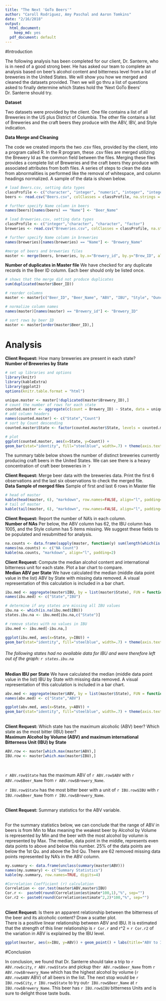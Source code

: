 ```yaml
---
title: "The Next 'GoTo Beers'"
author: "Caroll Rodriguez, Amy Paschal and Aaron Tomkins"
date: "2/16/2018"
output:
  html_document:
    keep_md: yes
  pdf_document: default
---
```

#Introduction
<p>The following analysis has been completed for our client, Dr. Santerre, who is in need of a good strong beer. He has asked our team to complete an analysis based on beer's alcohol content and bitterness level from a list of breweries in the United States. We will show you how we merged and cleaned the datasets provided. Then we will go thru a list of questions asked to finally determine which States hold the 'Next GoTo Beers' Dr. Santerre should try.
</p>

<b>Dataset</b>
<p>Two datasets were provided by the client. One file contains a list of all Breweries in the US plus District of Columbia. 
The other file contains a list of Breweries and the craft beers they produce with the ABV, IBV, and Style indication.

<b>Data Merge and Cleaning</b>
<p>The code we created imports the two .csv files, provided by the client, into a program called R. In the R program, these .csv files are merged utilizing the Brewery Id as the common field between the files. 
Merging these files provides a complete list of Breweries and the craft beers they produce with associated attributes from both files. 
A series of steps to clean the data from abnormalities is performed like the removal of whitespace, and column headings normalized. A sample of the data is shown below.
</p>

```r
# load Beers.csv, setting data types
classProfile <- c("character", "integer", "numeric", "integer", "integer", "factor", "numeric")
beers <- read.csv("Beers.csv", colClasses = classProfile, na.strings = "", strip.white = TRUE)

# further specify Name column in beers
names(beers)[names(beers) == "Name"] <- "Beer_Name"

# load Breweries.csv, setting data types
classProfile <- c("integer","character", "character", "factor")
breweries <- read.csv("Breweries.csv", colClasses = classProfile, na.strings = "", strip.white = TRUE)

# further specify Name column in breweries
names(breweries)[names(breweries) == "Name"] <- "Brewery_Name"

#merge of beers and breweries files
master <- merge(beers, breweries, by.x="Brewery_id", by.y="Brew_ID", all=TRUE)
```

<b>Number of duplicates in Master file</b>
We have checked for any duplicate records in the Beer ID column. Each beer should only be listed once.
```r
# shows that the merge did not produce duplicates
sum(duplicated(master$Beer_ID)) 

# reorder columns
master <- master[c("Beer_ID", "Beer_Name", "ABV", "IBU", "Style", "Ounces", "Brewery_id", "Brewery_Name", "City", "State" )]

# normalize column names
names(master)[names(master) == "Brewery_id"] <- "Brewery_ID"

# sort rows by beer ID
master <- master[order(master$Beer_ID),]
```


# Analysis

<b>Client Request:</b> How many breweries are present in each state?
<br />
<b>Number of Breweries by State</b>

```r
# set up libraries and options
library(knitr)
library(kableExtra)
library(ggplot2)
options(knitr.table.format = "html") 

unique.master <- master[!duplicated(master$Brewery_ID),]
# count the number of rows for each state
counted.master <- aggregate(c(count = Brewery_ID) ~ State, data = unique.master, FUN = function(x){NROW(x)})
# add column headers
names(counted.master) <- c("State","Count")
# sort by Count descending
counted.master$State <- factor(counted.master$State, levels = counted.master$State[order(-counted.master$Count)])

# plot
ggplot(counted.master, aes(x=State, y=Count)) +
geom_bar(stat="identity", fill="steelblue", width=.7) + theme(axis.text.x = element_text(angle = 90, hjust = 1)) + labs(title="Breweries by State", x ="State", y = "Number of Breweries")
```
<p>The summary table below shows the number of distinct breweries currently producing craft beers in the United States. We can see there is a heavy concentration of craft beer breweries in `r </p>

<b>Client Request:</b> Merge beer data with the breweries data. Print the first 6 observations and the last six observations to check the merged file.</b>
<br />
<b>Data Sample of merged files</b>
Sample of first and last 6 rows in Master file
```r
# head of master
kable(head(master, 6), "markdown", row.names=FALSE, align="l", padding=2)
# tail of master
kable(tail(master, 6), "markdown", row.names=FALSE, align="l", padding=2)
```

<b>Client Request:</b> Report the number of NA's in each column.
<br />
<b>Number of NAs</b>
Per below, the ABV column has 62, the IBU column has 1005, and the Style column has 5 items missing. We suggest these fields to be populated and resubmitted for analysis.
```r
na.counts <- data.frame(sapply(master, function(y) sum(length(which(is.na(y))))))
names(na.counts) <- c("NA Count")
kable(na.counts, "markdown", align="l", padding=2)
```

<b>Client Request:</b> Compute the median alcohol content and international bitterness unit for each state. Plot a bar chart to compare.
<br />
<b>Median ABV per State</b>
We have calculated the median (middle data point value in the list) ABV by State with missing data removed. A visual representation of this calculation is included in a bar chart.
```r
ibu.med <- aggregate(master$IBU, by = list(master$State), FUN = function(x) median(x, na.rm = TRUE))
names(ibu.med) <- c("State","IBU")

# determine if any states are missing all IBU values
ibu.na <- which(is.na(ibu.med$IBU))
states.ibu.na <- ibu.med[ibu.na,c("State")]

# remove states with no values in IBU
ibu.med <- ibu.med[-ibu.na,]

ggplot(ibu.med, aes(x=State, y=IBU)) +
geom_bar(stat="identity", fill="steelblue", width=.7) + theme(axis.text.x = element_text(angle = 90, hjust = 1)) + labs(title="Median IBU by State", x ="State", y = "Median IBU")

```

###### The following states had no available data for IBU and were therefore left out of the graph: `r states.ibu.na`

<b>Median IBU per State</b>
We have calculated the median (middle data point value in the list) IBU by State with missing data removed. A visual representation of this calculation is included in a bar chart.
```r
abv.med <- aggregate(master$ABV, by = list(master$State), FUN = function(x) median(x, na.rm = TRUE))
names(abv.med) <- c("State","ABV")

ggplot(abv.med, aes(x=State, y=ABV)) +
geom_bar(stat="identity", fill="steelblue", width=.7) + theme(axis.text.x = element_text(angle = 90, hjust = 1)) + labs(title="Median ABV by State", x ="State", y = "Median ABV")
```
</br>
<b>Client Request:</b> Which state has the maximum alcoholic (ABV) beer? Which state as the most bitter (IBU) beer?
<br />
<b>Maximum Alcohol by Volume (ABV) and maximum international Bitterness Unit (IBU) by State</b>
```r
ABV.row <- master[which.max(master$ABV),]
IBU.row <- master[which.max(master$IBU),]
```
</br>
<p>`r ABV.row$State` has the maximum ABV of `r ABV.row$ABV` with `r ABV.row$Beer_Name` from `r ABV.row$Brewery_Name`. </p>
<p>`r IBU.row$State` has the most bitter beer with a unit of `r IBU.row$IBU` with `r IBU.row$Beer_Name` from `r IBU.row$Brewery_Name`. </P>

</br>
<b>Client Request:</b> Summary statistics for the ABV variable.
<br />
<br/>
<p>For the summary statistics below, we can conclude that the range of ABV in beers is from Min to Max meaning the weakest beer by Alcohol by Volume is represented by Min and the beer with the most alcohol by volumn is represented by Max. The median, data point in the middle, represents even data points to above and below this number. 25% of the data points are below the 1st Qu. and above the 3rd Qu. There are 62 removed missing data points represented by NA's in the ABV column.</p>
```r
my.summary <- data.frame(unclass(summary(master$ABV)))
names(my.summary) <- c("Summary Statistics")
kable(my.summary, row.names=TRUE, digits=4)

#Correlation Coefficient (r) calculation
Correlation <- cor.test(master$ABV,master$IBU)
Cor.r <-  paste0(round(Correlation$estimate*100,1),"%", sep="")
Cor.r2 <- paste0(round(Correlation$estimate^2,2)*100,"%", sep="")

```

<br/>
<b>Client Request:</b> Is there an apparent relationship between the bitterness of the beer and its alcoholic content? Draw a scatter plot.
<br /> 
There is a positive linear relationship between ABV and IBU. It is estimated that the strength of this liner relationship is `r Cor.r` and r^2 = `r Cor.r2` of the variation in ABV is explained by the IBU level.
<br/>
```r
ggplot(master, aes(x=IBU, y=ABV)) + geom_point() + labs(title="ABV to IBU", x ="IBU", y = "ABV")
```


#Conclusion
<p>In conclusion, we found that Dr. Santerre should take a trip to `r ABV.row$city`, `r ABV.row$State` and pickup the`r ABV.row$Beer_Name` from `r ABV.row$Brewery_Name` which has the highest alcohol by volume (`r ABV.row$ABV` ABV) of all beers in the list. The next stop would be `r IBU.row$City`, `r IBU.row$State` to try out`r IBU.row$Beer_Name` at `r IBU.row$Brewery_Name`. This beer has `r IBU.row$IBU` bitterness Units and is sure to delight those taste buds. 
